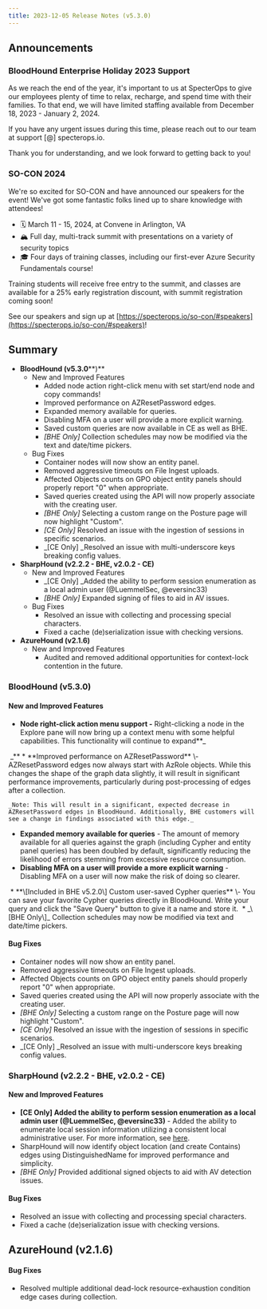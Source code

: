 ```yaml
---
title: 2023-12-05 Release Notes (v5.3.0)
---
```


## Announcements

### BloodHound Enterprise Holiday 2023 Support

As we reach the end of the year, it's important to us at SpecterOps to give our employees plenty of time to relax, recharge, and spend time with their families. To that end, we will have limited staffing available from December 18, 2023 - January 2, 2024.

If you have any urgent issues during this time, please reach out to our team at support \[@\] specterops.io.

Thank you for understanding, and we look forward to getting back to you!

### SO-CON 2024

We're so excited for SO-CON and have announced our speakers for the event! We've got some fantastic folks lined up to share knowledge with attendees!

* 🗓️ March 11 - 15, 2024, at Convene in Arlington, VA
* 🏔️ Full day, multi-track summit with presentations on a variety of security topics
* 🎓 Four days of training classes, including our first-ever Azure Security Fundamentals course!

Training students will receive free entry to the summit, and classes are available for a 25% early registration discount, with summit registration coming soon!

See our speakers and sign up at [https://specterops.io/so-con/#speakers](https://specterops.io/so-con/#speakers)!

## Summary

* **BloodHound (v5.3.0****)**
    * New and Improved Features
        * Added node action right-click menu with set start/end node and copy commands!
        * Improved performance on AZResetPassword edges.
        * Expanded memory available for queries.
        * Disabling MFA on a user will provide a more explicit warning.
        * Saved custom queries are now available in CE as well as BHE.
        * _\[BHE Only\]_ Collection schedules may now be modified via the text and date/time pickers.
    * Bug Fixes
        * Container nodes will now show an entity panel.
        * Removed aggressive timeouts on File Ingest uploads.
        * Affected Objects counts on GPO object entity panels should properly report "0" when appropriate.
        * Saved queries created using the API will now properly associate with the creating user.
        * _\[BHE Only\]_ Selecting a custom range on the Posture page will now highlight "Custom".
        * _\[CE Only\]_ Resolved an issue with the ingestion of sessions in specific scenarios.
        * _\[CE Only\] _Resolved an issue with multi-underscore keys breaking config values.
* **SharpHound (v2.2.2 - BHE, v2.0.2 - CE)**
    * New and Improved Features
        * _\[CE Only\] _Added the ability to perform session enumeration as a local admin user (@LuemmelSec, @eversinc33)
        * _\[BHE Only\]_ Expanded signing of files to aid in AV issues.
    * Bug Fixes
        * Resolved an issue with collecting and processing special characters.
        * Fixed a cache (de)serialization issue with checking versions.
* **AzureHound (v2.1.6)**
    * New and Improved Features
        * Audited and removed additional opportunities for context-lock contention in the future.

### BloodHound (v5.3.0)

#### New and Improved Features

* **Node right-click action menu support _\-_** Right-clicking a node in the Explore pane will now bring up a context menu with some helpful capabilities. This functionality will continue to expand**_
<Frame>
  <img src="/assets/image-18.png" alt=""/>
</Frame>
    _**
* **Improved performance on AZResetPassword** \- AZResetPassword edges now always start with AzRole objects. While this changes the shape of the graph data slightly, it will result in significant performance improvements, particularly during post-processing of edges after a collection.

    _Note: This will result in a significant, expected decrease in AZResetPassword edges in BloodHound. Additionally, BHE customers will see a change in findings associated with this edge._
* **Expanded memory available for queries** \- The amount of memory available for all queries against the graph (including Cypher and entity panel queries) has been doubled by default, significantly reducing the likelihood of errors stemming from excessive resource consumption.
* **Disabling MFA on a user will provide a more explicit warning** \- Disabling MFA on a user will now make the risk of doing so clearer.
<Frame>
  <img src="/assets/image-19.png" alt=""/>
</Frame>
* **\[Included in BHE v5.2.0\] Custom user-saved Cypher queries** \- You can save your favorite Cypher queries directly in BloodHound. Write your query and click the "Save Query" button to give it a name and store it.
<Frame>
  <img src="/assets/image-20.png" alt=""/>
</Frame>
* _\[BHE Only\]_ Collection schedules may now be modified via text and date/time pickers.

#### Bug Fixes

* Container nodes will now show an entity panel.
* Removed aggressive timeouts on File Ingest uploads.
* Affected Objects counts on GPO object entity panels should properly report "0" when appropriate.
* Saved queries created using the API will now properly associate with the creating user.
* _\[BHE Only\]_ Selecting a custom range on the Posture page will now highlight "Custom".
* _\[CE Only\]_ Resolved an issue with the ingestion of sessions in specific scenarios.
* _\[CE Only\] _Resolved an issue with multi-underscore keys breaking config values.

### SharpHound (v2.2.2 - BHE, v2.0.2 - CE)


#### New and Improved Features

* **\[CE Only\] Added the ability to perform session enumeration as a local admin user (@LuemmelSec, @eversinc33)** \- Added the ability to enumerate local session information utilizing a consistent local administrative user. For more information, see [here](https://github.com/SpecterOps/SharpHound/pull/40).
* SharpHound will now identify object location (and create Contains) edges using DistinguishedName for improved performance and simplicity.
* _\[BHE Only\]_ Provided additional signed objects to aid with AV detection issues.

#### Bug Fixes

* Resolved an issue with collecting and processing special characters.
* Fixed a cache (de)serialization issue with checking versions.

AzureHound (v2.1.6)[](#h_01H93N41YNJ0DZ2735TV8XQKV6)
----------------------------------------------------

#### Bug Fixes

* Resolved multiple additional dead-lock resource-exhaustion condition edge cases during collection.
